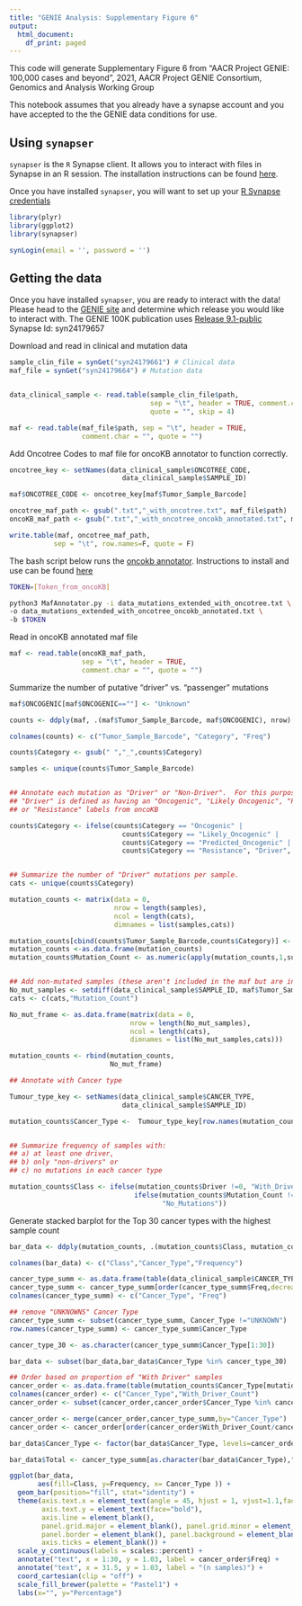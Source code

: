 ```yaml
---
title: "GENIE Analysis: Supplementary Figure 6"
output:
  html_document:
    df_print: paged
---
```


This code will generate Supplementary Figure 6 from 
"AACR Project GENIE: 100,000 cases and beyond", 2021, 
AACR Project GENIE Consortium, Genomics and Analysis Working Group

This notebook assumes that you already have a synapse account and you have
accepted to the the GENIE data conditions for use.

## Using `synapser`

`synapser` is the `R` Synapse client. It allows you to interact with files in Synapse in an R session.
The installation instructions can be found [here](https://r-docs.synapse.org/).

Once you have installed `synapser`, you will want to set up your [R Synapse credentials](https://r-docs.synapse.org/articles/manageSynapseCredentials.html)

```r
library(plyr)
library(ggplot2)
library(synapser)

synLogin(email = '', password = '')
```


## Getting the data

Once you have installed `synapser`, you are ready to interact with the data!
Please head to the [GENIE site](synapse.org/genie) and determine which release
you would like to interact with. The GENIE 100K publication uses 
[Release 9.1-public](https://www.synapse.org/#!Synapse:syn24179657)
Synapse Id: syn24179657


Download and read in clinical and mutation data

```r
sample_clin_file = synGet("syn24179661") # Clinical data
maf_file = synGet("syn24179664") # Mutation data


data_clinical_sample <- read.table(sample_clin_file$path,
                                   sep = "\t", header = TRUE, comment.char = "",
                                   quote = "", skip = 4)

maf <- read.table(maf_file$path, sep = "\t", header = TRUE, 
                  comment.char = "", quote = "")

```


Add Oncotree Codes to maf file for oncoKB annotator to function correctly.

```r

oncotree_key <- setNames(data_clinical_sample$ONCOTREE_CODE,
                            data_clinical_sample$SAMPLE_ID)

maf$ONCOTREE_CODE <- oncotree_key[maf$Tumor_Sample_Barcode]

oncotree_maf_path <- gsub(".txt","_with_oncotree.txt", maf_file$path)
oncoKB_maf_path <- gsub(".txt","_with_oncotree_oncokb_annotated.txt", maf_file$path)

write.table(maf, oncotree_maf_path,
           sep = "\t", row.names=F, quote = F)

```


The bash script below runs the [oncokb annotator](https://github.com/oncokb/oncokb-annotator).
Instructions to install and use can be found [here](https://github.com/oncokb/oncokb-annotator)

```bash
TOKEN=[Token_from_oncoKB]

python3 MafAnnotator.py -i data_mutations_extended_with_oncotree.txt \
-o data_mutations_extended_with_oncotree_oncokb_annotated.txt \
-b $TOKEN
```


Read in oncoKB annotated maf file

```r

maf <- read.table(oncoKB_maf_path,
                  sep = "\t", header = TRUE, 
                  comment.char = "", quote = "")

```


Summarize the number of putative "driver" vs. "passenger" mutations

```r

maf$ONCOGENIC[maf$ONCOGENIC==""] <- "Unknown"

counts <- ddply(maf, .(maf$Tumor_Sample_Barcode, maf$ONCOGENIC), nrow)

colnames(counts) <- c("Tumor_Sample_Barcode", "Category", "Freq")

counts$Category <- gsub(" ","_",counts$Category)

samples <- unique(counts$Tumor_Sample_Barcode)


## Annotate each mutation as "Driver" or "Non-Driver".  For this purpose, 
## "Driver" is defined as having an "Oncogenic", "Likely Oncogenic", "Predicted Oncogenic" 
## or "Resistance" labels from oncoKB

counts$Category <- ifelse(counts$Category == "Oncogenic" | 
                            counts$Category == "Likely_Oncogenic" |
                            counts$Category == "Predicted_Oncogenic" |
                            counts$Category == "Resistance", "Driver", "Non_Driver")


## Summarize the number of "Driver" mutations per sample. 
cats <- unique(counts$Category)

mutation_counts <- matrix(data = 0,
                          nrow = length(samples),
                          ncol = length(cats),
                          dimnames = list(samples,cats))

mutation_counts[cbind(counts$Tumor_Sample_Barcode,counts$Category)] <- counts$Freq
mutation_counts <-as.data.frame(mutation_counts)
mutation_counts$Mutation_Count <- as.numeric(apply(mutation_counts,1,sum))


## Add non-mutated samples (these aren't included in the maf but are in the sample file)
No_mut_samples <- setdiff(data_clinical_sample$SAMPLE_ID, maf$Tumor_Sample_Barcode)
cats <- c(cats,"Mutation_Count")

No_mut_frame <- as.data.frame(matrix(data = 0,
                              nrow = length(No_mut_samples),
                              ncol = length(cats),
                              dimnames = list(No_mut_samples,cats)))

mutation_counts <- rbind(mutation_counts,
                         No_mut_frame)

## Annotate with Cancer type

Tumour_type_key <- setNames(data_clinical_sample$CANCER_TYPE,
                            data_clinical_sample$SAMPLE_ID)

mutation_counts$Cancer_Type <-  Tumour_type_key[row.names(mutation_counts)]


## Summarize frequency of samples with: 
## a) at least one driver, 
## b) only "non-drivers" or 
## c) no mutations in each cancer type

mutation_counts$Class <- ifelse(mutation_counts$Driver !=0, "With_Drivers",
                               ifelse(mutation_counts$Mutation_Count !=0,"Only_Non_Drivers",
                                      "No_Mutations"))

```


Generate stacked barplot for the Top 30 cancer types with the highest sample count
```r
bar_data <- ddply(mutation_counts, .(mutation_counts$Class, mutation_counts$Cancer_Type), nrow)

colnames(bar_data) <- c("Class","Cancer_Type","Frequency")

cancer_type_summ <- as.data.frame(table(data_clinical_sample$CANCER_TYPE))
cancer_type_summ <- cancer_type_summ[order(cancer_type_summ$Freq,decreasing = T),]
colnames(cancer_type_summ) <- c("Cancer_Type", "Freq")

## remove "UNKNOWNS" Cancer Type
cancer_type_summ <- subset(cancer_type_summ, Cancer_Type !="UNKNOWN")
row.names(cancer_type_summ) <- cancer_type_summ$Cancer_Type

cancer_type_30 <- as.character(cancer_type_summ$Cancer_Type[1:30])

bar_data <- subset(bar_data,bar_data$Cancer_Type %in% cancer_type_30)

## Order based on proportion of "With Driver" samples 
cancer_order <- as.data.frame(table(mutation_counts$Cancer_Type[mutation_counts$Class=="With_Drivers"]))
colnames(cancer_order) <- c("Cancer_Type","With_Driver_Count")
cancer_order <- subset(cancer_order,cancer_order$Cancer_Type %in% cancer_type_30)

cancer_order <- merge(cancer_order,cancer_type_summ,by="Cancer_Type")
cancer_order <- cancer_order[order(cancer_order$With_Driver_Count/cancer_order$Freq),]

bar_data$Cancer_Type <- factor(bar_data$Cancer_Type, levels=cancer_order$Cancer_Type)

bar_data$Total <- cancer_type_summ[as.character(bar_data$Cancer_Type),"Freq"]

ggplot(bar_data, 
       aes(fill=Class, y=Frequency, x= Cancer_Type )) + 
  geom_bar(position="fill", stat="identity") +
  theme(axis.text.x = element_text(angle = 45, hjust = 1, vjust=1.1,face="bold"),
        axis.text.y = element_text(face="bold"),
        axis.line = element_blank(),
        panel.grid.major = element_blank(), panel.grid.minor = element_blank(),
        panel.border = element_blank(), panel.background = element_blank(),
        axis.ticks = element_blank()) + 
  scale_y_continuous(labels = scales::percent) +
  annotate("text", x = 1:30, y = 1.03, label = cancer_order$Freq) +
  annotate("text", x = 31.5, y = 1.03, label = "(n samples)") +
  coord_cartesian(clip = "off") +
  scale_fill_brewer(palette = "Pastel1") +
  labs(x="", y="Percentage")

```
